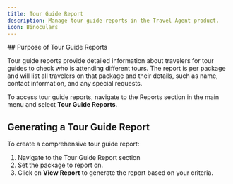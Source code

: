 ```yaml
---
title: Tour Guide Report
description: Manage tour guide reports in the Travel Agent product.
icon: Binoculars
---
```



<Steps>
<Step>
## Purpose of Tour Guide Reports

Tour guide reports provide detailed information about travelers for tour guides to check who is attending different tours.
The report is per package and will list all travelers on that package and their details, such as name, contact information, and any special requests.

To access tour guide reports, navigate to the Reports section in the main menu and select **Tour Guide Reports**.
</Step>
<Step>
## Generating a Tour Guide Report

To create a comprehensive tour guide report:

1. Navigate to the Tour Guide Report section
2. Set the package to report on. 
3. Click on **View Report** to generate the report based on your criteria.

</Step>

</Steps>